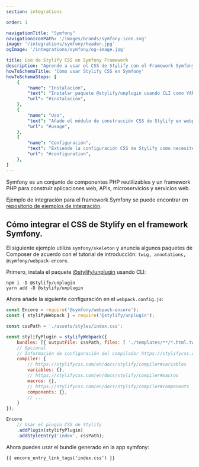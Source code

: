 ```yaml
---
section: integrations

order: 1

navigationTitle: "Symfony"
navigationIconPath: '/images/brands/symfony-icon.svg'
image: '/integrations/symfony/header.jpg'
ogImage: '/integrations/symfony/og-image.jpg'

title: Uso de Stylify CSS en Symfony Framework
description: "Aprende a usar el CSS de Stylify con el Framework Symfony. Codifica tu sitio web Symfony más rápido con Stylify CSS"
howToSchemaTitle: 'Cómo usar Stylify CSS en Symfony'
howToSchemaSteps: [
	{
		"name": "Instalación",
		"text": "Instalar paquete @stylify/unplugin usando CLI como YARN o NPM",
		"url": "#instalación",
	},
	{
		"name": "Uso",
		"text": "Añade el módulo de construcción CSS de Stylify en webpack.config.js",
		"url": "#usage",
	},
	{
		"name": "Configuración",
		"text": "Extiende la configuración CSS de Stylify como necesites. Configura variables, componentes, selectores personalizados y mucho más",
		"url": "#configuration",
	},
]
---
```


Symfony es un conjunto de componentes PHP reutilizables y un framework PHP para construir aplicaciones web, APIs, microservicios y servicios web.

<Note>Ejemplo de integración para el framework Symfony se puede encontrar en <a href="https://github.com/stylify/integrations-examples/tree/master/symfony" target="_blank" rel="noopener">repositorio de ejemplos de integración</a>.</Note>

## Cómo integrar el CSS de Stylify en el framework Symfony.

El siguiente ejemplo utiliza `symfony/skeleton` y anuncia algunos paquetes de Composer de acuerdo con el tutorial de introducción: `twig, annotations, @symfony/webpack-encore`.

Primero, instala el paquete [@stylify/unplugin](/es/docs/unplugin) usando CLI:

```
npm i -D @stylify/unplugin
yarn add -D @stylify/unplugin
```

Ahora añade la siguiente configuración en el `webpack.config.js`:

```javascript
const Encore = require('@symfony/webpack-encore');
const { stylifyWebpack } = require('@stylify/unplugin');

const cssPath = './assets/styles/index.css';

const stylifyPlugin = stylifyWebpack({
	bundles: [{ outputFile: cssPath, files: [ './templates/**/*.html.twig' ] }],
	// Opcional
	// Información de configuración del compilador https://stylifycss.com/en/docs/stylify/compiler#configuration
	compiler: {
		// https://stylifycss.com/en/docs/stylify/compiler#variables
		variables: {},
		// https://stylifycss.com/en/docs/stylify/compiler#macros
		macros: {},
		// https://stylifycss.com/en/docs/stylify/compiler#components
		components: {},
		// ...
	}
});

Encore
	// Usar el plugin CSS de Stylify
	.addPlugin(stylifyPlugin)
	.addStyleEntry('index', cssPath);
```

Ahora puedes usar el bundle generado en la app symfony:
```
{{ encore_entry_link_tags('index.css') }}
```

<DocsUnpluginBuildInfo />

<WhereToNext />
